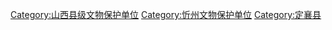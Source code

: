 [[Category:山西县级文物保护单位|Category:山西县级文物保护单位]]
[[Category:忻州文物保护单位|Category:忻州文物保护单位]]
[[Category:定襄县|Category:定襄县]]